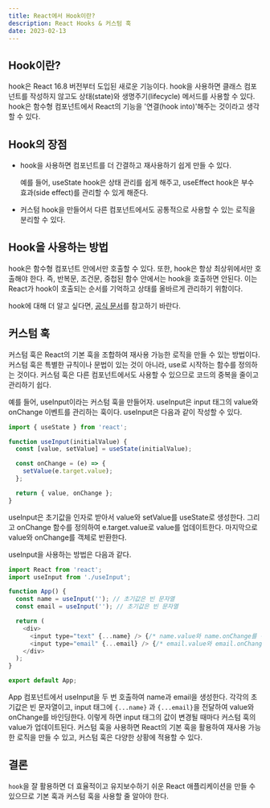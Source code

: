 ```yaml
---
title: React에서 Hook이란?
description: React Hooks & 커스텀 훅
date: 2023-02-13
---
```


## Hook이란?

hook은 React 16.8 버전부터 도입된 새로운 기능이다. hook을 사용하면 클래스 컴포넌트를 작성하지 않고도 상태(state)와 생명주기(lifecycle) 메서드를 사용할 수 있다.
hook은 함수형 컴포넌트에서 React의 기능을 '연결(hook into)'해주는 것이라고 생각할 수 있다.

## Hook의 장점

- hook을 사용하면 컴포넌트를 더 간결하고 재사용하기 쉽게 만들 수 있다.

  예를 들어, useState hook은 상태 관리를 쉽게 해주고, useEffect hook은 부수 효과(side effect)를 관리할 수 있게 해준다.

- 커스텀 hook을 만들어서 다른 컴포넌트에서도 공통적으로 사용할 수 있는 로직을 분리할 수 있다.

## Hook을 사용하는 방법

hook은 함수형 컴포넌트 안에서만 호출할 수 있다.
또한, hook은 항상 최상위에서만 호출해야 한다. 즉, 반복문, 조건문, 중첩된 함수 안에서는 hook을 호출하면 안된다.
이는 React가 hook이 호출되는 순서를 기억하고 상태를 올바르게 관리하기 위함이다.

hook에 대해 더 알고 싶다면, [공식 문서](https://react.dev/reference/react)를 참고하기 바란다.

## 커스텀 훅

커스텀 훅은 React의 기본 훅을 조합하여 재사용 가능한 로직을 만들 수 있는 방법이다.
커스텀 훅은 특별한 규칙이나 문법이 있는 것이 아니라, use로 시작하는 함수를 정의하는 것이다.
커스텀 훅은 다른 컴포넌트에서도 사용할 수 있으므로 코드의 중복을 줄이고 관리하기 쉽다.

예를 들어, useInput이라는 커스텀 훅을 만들어자.
useInput은 input 태그의 value와 onChange 이벤트를 관리하는 훅이다.
useInput은 다음과 같이 작성할 수 있다.

```js
import { useState } from 'react';

function useInput(initialValue) {
  const [value, setValue] = useState(initialValue);

  const onChange = (e) => {
    setValue(e.target.value);
  };

  return { value, onChange };
}
```

useInput은 초기값을 인자로 받아서 value와 setValue를 useState로 생성한다.
그리고 onChange 함수를 정의하여 e.target.value로 value를 업데이트한다.
마지막으로 value와 onChange를 객체로 반환한다.

useInput을 사용하는 방법은 다음과 같다.

```js
import React from 'react';
import useInput from './useInput';

function App() {
  const name = useInput(''); // 초기값은 빈 문자열
  const email = useInput(''); // 초기값은 빈 문자열

  return (
    <div>
      <input type="text" {...name} /> {/* name.value와 name.onChange를 전달 */}
      <input type="email" {...email} /> {/* email.value와 email.onChange를 전달 */}
    </div>
  );
}

export default App;
```

App 컴포넌트에서 useInput을 두 번 호출하여 name과 email을 생성한다.
각각의 초기값은 빈 문자열이고, input 태그에 `{...name}` 과 `{...email}`을 전달하여 value와 onChange를 바인딩한다.
이렇게 하면 input 태그의 값이 변경될 때마다 커스텀 훅의 value가 업데이트된다.
커스텀 훅을 사용하면 React의 기본 훅을 활용하여 재사용 가능한 로직을 만들 수 있고, 커스텀 훅은 다양한 상황에 적용할 수 있다.

## 결론

`hook`을 잘 활용하면 더 효율적이고 유지보수하기 쉬운 React 애플리케이션을 만들 수 있으므로 기본 훅과 커스텀 훅을 사용할 줄 알아야 한다.
